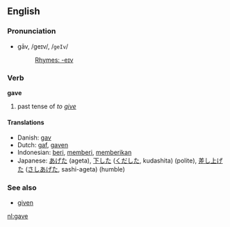 ==English==

{{rank|done|days|something|212|gave|asked|soon|almost}}

===Pronunciation===
*gāv, /ɡeɪv/, /<tt>geIv</tt>/
*:[[Rhymes:English:-eɪv|Rhymes: -eɪv]]

=== Verb ===
'''gave'''

# past tense of ''to [[give]]''

==== Translations ====
*Danish: [[gav]]
*Dutch: [[gaf]], [[gaven]]
*Indonesian: [[beri]], [[beri|memberi]], [[beri|memberikan]]
*Japanese: [[あげた]] (ageta), [[下した]] ([[くだした]], kudashita) (polite), [[差し上げた]] ([[さしあげた]], sashi-ageta) (humble)

===See also===
*[[given]]

[[nl:gave]]